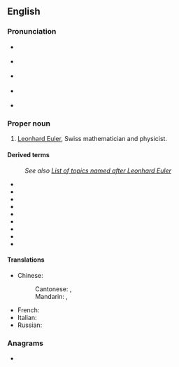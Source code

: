 ==English==

===Pronunciation===
* {{a|native|Switzerland}} {{IPA|[ˈɔɪləɹ]|lang=en}}
* {{a|native|Germany}} {{IPA|[ˈɔʏlɐ]|lang=en}}
* {{a|UK}} {{IPA|/ˈɔɪlə(ɹ)/|lang=en}}
* {{a|US}} {{IPA|/ˈɔɪlɚ/|lang=en}}
* {{homophones|oiler|lang=en}}

===Proper noun===
{{en-proper noun}}

# [[w:Leonhard Euler|Leonhard Euler]], Swiss mathematician and physicist.

====Derived terms====
: ''See also [[w:List of topics named after Leonhard Euler|List of topics named after Leonhard Euler]]''
* {{l|en|Euler's continued fraction formula}}
* {{l|en|Euler's formula}}
* {{l|en|Euler's function}}
* {{l|en|Euler's identity}}
* {{l|en|Euler's polyhedron formula}}
* {{l|en|Euler's totient function}}
* {{l|en|Euler method}}
* {{l|en|Euler square}}
* {{l|en|Eulerian}}

====Translations====
{{trans-top|Leonhard Euler}}
* Chinese:
*: Cantonese: {{t|yue|歐拉|sc=Hani}}, {{t|yue|欧拉|tr=au1 laai1|sc=Hani}}
*: Mandarin: {{t+|cmn|歐拉|sc=Hani}}, {{t+|cmn|欧拉|tr=Ōulā|sc=Hani}}
{{trans-mid}}
* French: {{t+|fr|Euler|m}}
* Italian: {{t|it|Eulero|m}}
* Russian: {{t+|ru|Э́йлер|m}}
{{trans-bottom}}

===Anagrams===
* {{anagrams|en|a=eelru|Reuel|reule}}